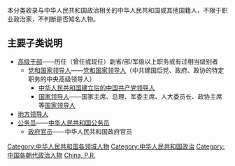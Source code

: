 本分类收录与中华人民共和国政治相关的中华人民共和国或其他国籍人，不限于职业政治家，不判断是否知名人物。

==主要子类说明==
*[[:分类:中华人民共和国高级干部|高级干部]]——历任（曾任或现任）副省/部/军级以上职务或有过相当级别者
**[[:分类:中华人民共和国党和国家领导人|党和国家领导人]]——[[党和国家领导人|党和国家领导人]]（中共建国后党、政府、政协的特定职务的中央高级领导人）
***[[:分类:中华人民共和国建立后的中国共产党领导人|中华人民共和国建立后的中国共产党领导人]]
***[[:分类:中华人民共和国领导人|国家领导人]]——国家主席、总理、军委主席、人大委员长、政协主席等[[中华人民共和国领导人列表|国家领导人]]
*[[:分类:中华人民共和国地方领导人|地方领导人]]
*[[:分类:中华人民共和国公务员|公务员]]——[[中华人民共和国公务员|中华人民共和国公务员]]
**[[:分类:中华人民共和国政府官员|政府官员]]——中华人民共和国政府官员
{{Commonscat|Politicians of the People's Republic of China}}

[[Category:中华人民共和国各领域人物|Category:中华人民共和国各领域人物]]
[[Category:中华人民共和国政治|Category:中华人民共和国政治]]
[[Category:中国各朝代政治人物|Category:中国各朝代政治人物]]
[[Category:亚洲各国政治人物|China, P.R.]]